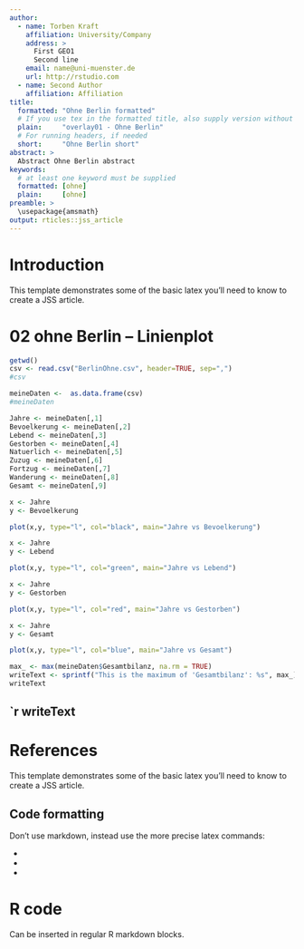 ---
author:
  - name: Torben Kraft
    affiliation: University/Company
    address: >
      First GEO1
      Second line
    email: name@uni-muenster.de
    url: http://rstudio.com
  - name: Second Author
    affiliation: Affiliation
title:
  formatted: "Ohne Berlin formatted"
  # If you use tex in the formatted title, also supply version without
  plain:     "overlay01 - Ohne Berlin"
  # For running headers, if needed
  short:     "Ohne Berlin short"
abstract: >
  Abstract Ohne Berlin abstract
keywords:
  # at least one keyword must be supplied
  formatted: [ohne]
  plain:     [ohne]
preamble: >
  \usepackage{amsmath}
output: rticles::jss_article
---

# Introduction

This template demonstrates some of the basic latex you'll need to know to create a JSS article.

# 02 ohne Berlin -- Linienplot

```{r Section1, echo=TRUE}
getwd()
csv <- read.csv("BerlinOhne.csv", header=TRUE, sep=",")
#csv

meineDaten <-  as.data.frame(csv)
#meineDaten

Jahre <- meineDaten[,1]
Bevoelkerung <- meineDaten[,2]
Lebend <- meineDaten[,3]
Gestorben <- meineDaten[,4]
Natuerlich <- meineDaten[,5]
Zuzug <- meineDaten[,6]
Fortzug <- meineDaten[,7]
Wanderung <- meineDaten[,8]
Gesamt <- meineDaten[,9]

```
```{r Section2, echo=TRUE}
x <- Jahre
y <- Bevoelkerung

plot(x,y, type="l", col="black", main="Jahre vs Bevoelkerung")
```
```{r Section3, echo=TRUE}
x <- Jahre
y <- Lebend

plot(x,y, type="l", col="green", main="Jahre vs Lebend")
```
```{r Section4, echo=TRUE}
x <- Jahre
y <- Gestorben

plot(x,y, type="l", col="red", main="Jahre vs Gestorben")
```
```{r Section5, echo=TRUE}
x <- Jahre
y <- Gesamt

plot(x,y, type="l", col="blue", main="Jahre vs Gesamt")
```

```{r Section6, include=FALSE}
max_ <- max(meineDaten$Gesamtbilanz, na.rm = TRUE)
writeText <- sprintf("This is the maximum of 'Gesamtbilanz': %s", max_)
writeText
```
## `r writeText

# References

This template demonstrates some of the basic latex you'll need to know to create a JSS article.

## Code formatting

Don't use markdown, instead use the more precise latex commands:

* \proglang{Java}
* \pkg{plyr}
* \code{print("abc")}

# R code

Can be inserted in regular R markdown blocks.
